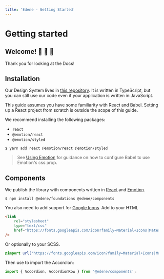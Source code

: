 ```yaml
---
title: 'Edene - Getting Started'
---
```


# Getting started

## Welcome! 🤗 🎊 🤝

Thank you for looking at the Docs!

## Installation

Our Design System lives in [this repository](https://github.com/aLosada7/edene). It is written in TypeScript, but you can still use our code even if your application is written in JavaScript.

This guide assumes you have some familiarity with React and Babel. Setting up a React project from scratch is outside the scope of this guide.

We recommend installing the following packages:

-   `react`
-   `@emotion/react`
-   `@emotion/styled`

```shell
$ yarn add react @emotion/react @emotion/styled
```

> See [Using Emotion](https://guardian.github.io/source/?path=/docs/docs-04-using-emotion--page) for guidance on how to configure Babel to use Emotion's css prop.

## Components

We publish the library with components written in [React](https://reactjs.org/) and [Emotion](https://emotion.sh/).

```shell
$ npm install @edene/foundations @edene/components
```

You also need to add support for [Google Icons](https://fonts.google.com/icons?selected=Material+Icons). Add to your HTML

```html
<link
    rel="stylesheet"
    type="text/css"
    href="https://fonts.googleapis.com/icon?family=Material+Icons|Material+Icons+Outlined"
/>
```

Or optionally to your SCSS.

```scss
@import url('https://fonts.googleapis.com/icon?family=Material+Icons|Material+Icons+Outlined');
```

Then use to import the Accordion:

```typescript
import { Accordion, AccordionRow } from '@edene/components';
```
